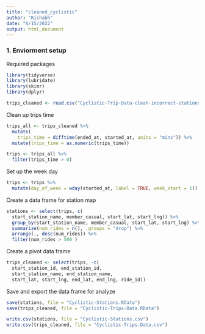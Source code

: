```yaml
---
title: "cleaned_cyclistic"
author: "Rishabh"
date: "6/15/2022"
output: html_document
---
```

### 1. Enviorment setup
Required packages
```r
library(tidyverse)
library(lubridate)
library(skimr)
library(dplyr)
```

```r
trips_cleaned <- read.csv("Cyclistic-Trip-Data-clean-incorrect-stations.csv")
```

Clean up trips time
```r
trips_all <- trips_cleaned %>%
  mutate(
    trips_time = difftime(ended_at, started_at, units = "mins")) %>%
  mutate(trips_time = as.numeric(trips_time))
```

```r
trips <- trips_all %>%
  filter(trips_time > 0)
```

Set up the week day
```r
trips <- trips %>%
  mutate(day_of_week = wday(started_at, label = TRUE, week_start = 1))
```

Create a data frame for station map
```r
stations <- select(trips, c(
  start_station_name, member_casual, start_lat, start_lng)) %>%
  group_by(start_station_name, member_casual, start_lat, start_lng) %>%
  summarize(num_rides = n(), .groups = "drop") %>%
  arrange(., desc(num_rides)) %>%
  filter(num_rides > 500 )
```

Create a pivot data frame
```r
trips_cleaned <- select(trips, -c(
  start_station_id, end_station_id,
  start_station_name, end_station_name,
  start_lat, start_lng, end_lat, end_lng, ride_id))
```

Save and export the data frame for analyze
```r
save(stations, file = "Cyclistic-Stations.RData")
save(trips_cleaned, file = "Cyclistic-Trips-Data.RData")
```

```r
write.csv(stations, file = "Cyclistic-Stations.csv")
write.csv(trips_cleaned, file = "Cyclistic-Trips-Data.csv")
```




